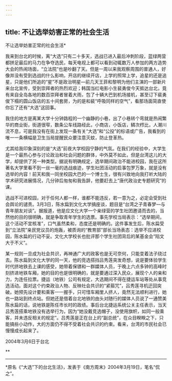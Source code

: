 ```yaml
---
---
---
```

title: 不让选举妨害正常的社会生活
---




不让选举妨害正常的社会生活*



我来到台北的时候，离“大选”只有二十多天，选战已进入最后冲刺阶段，蓝绿两营都拼足最后的马力在争夺选民，每天电视上都可以看到动辄数万人参加的两方造势大会的热闹场面，“立法院”也是吵翻了天。但是一周以来我观察周围的普通人，好像并没有受到选战的什么影响，开店的继续开店，上学的照常上学，追星的还是追星，只是他们所追的“星”不是政治明星—前几天王菲和黎明为他们主演的一部新片来台北宣传，受到崇拜者的热烈欢迎；韩国当红电影小生裴勇俊今天抵达台北，竟有来自全岛各地的数百崇拜者冒着大雨，包了十辆大巴到机场接机，甚至订下裴勇俊下榻的圆山饭店的五十间套房，为的是和裴“呼吸同样的空气”，看那场面简直使你忘了还有“大选”这回事。

我住的地方是离某大学十分钟路程的一个幽静的小巷，出了小巷转个弯就是热闹繁华的商业街，街道很窄，数条公车线路经此，小商店，小饭店，鳞次栉比，人潮川流不息，可是我没有在街上发现一条有关“大选”和“公投”的标语或广告，我看到的唯一一条横幅是卫生当局提醒民众要注意灭蚊，防止登革热。

尤其给我印象深刻的是“大选”前夜大学校园宁静的气氛。在我们的经验中，大学生是一个最热心参与讨论政治和社会问题的群体，中外莫不如此，但是台湾这儿的大学，却提供了另一种类型。据说有明确规定，选举期间政治不能进校园，我在这所著名大学里看不到一丝一毫的选战痕迹，学生社团活动的启事包罗万象，就是没有选举的内容！前天和我一同坐校园大巴的一个博士生，很有兴致地向我打听大陆的学术研究进展情况，几分钟后匆匆和我告辞，他要赶去上“唐代政治史专题研究”的课。

选战不可进校园，对于任何人都一样，谁都不能违反，若一意为之，必定会受到社会舆论的谴责。3月3日，陈水扁到文化大学搞座谈，题目是“台湾之子青春梦—与青年朋友对谈”。据报道，他是应文化大学一个亲绿营的学生社团邀请而去的，当然他的目的很明确，就是争取青年学生的选票。事先学校当局表示：“选举期间，这个活动不宜核准”，口气虽然柔和，态度还是明确的。这件事发生后，陈水扁受到“立法院”亲民党议员的炮轰，被质询的“教育部”部长当场表态：选举不应进校园，陈水扁的行动不妥。文化大学校长也批评那个学生社团背后的某基金会“陷文大于不义”。

某一规则一旦成为社会共识，再神通广大的政客也是无可奈何，只能变着法子绕过去。陈水扁到文化大学的同一天，他的竞选搭挡吕秀莲突发奇想，说是要体验学生时代挤地铁去上课的感受，她带着保镖和一群媒体人员，于晚上六点多钟的高峰时刻挤进地铁车厢，她的目的也是很明确的，就是要通过深入民众，展现个人的亲和力，为连任拉票。捷运（地铁）公司有规定，大选期间不得在捷运车站等处从事竞选活动。面对这个约束政治人物、反映社会共识的“紧箍咒”，吕秀莲寻机迂回突破。她预先设计要和乘客一一握手，只可惜车厢里人挤人，竟然无法顺利进行，她也一路站到终点站。但她还是借着台北地铁的由头对随行的媒体人员说了一通赞美陈水扁的话，说地铁是陈任市长时的政绩。事后台北捷运系统公关主任表示，当天吕秀莲搭乘地铁没有选举行为，因为“她没戴竞选帽子，没使用旗帜，如同一般乘客，并未违反相关的规定”。吕秀莲是正在台上的“副总统”，在众目睽睽之下，只能搞些小动作，大的方面仍不得不受着社会共识的约束。看来，台湾的市民社会已慢慢成长起来了。



2004年3月6日于台北



**


***



*原名《“大选”下的台北生活》，发表于《南方周末》2004年3月19日，笔名“侃之”。